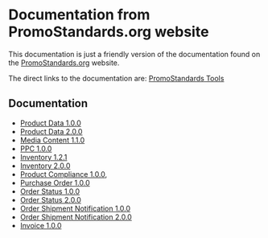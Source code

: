 # Documentation from PromoStandards.org website

This documentation is just a friendly version of the documentation found on the [PromoStandards.org](http://www.promostandards.org) website.

The direct links to the documentation are:
  [PromoStandards Tools](http://tools.promostandards.org/)

## Documentation

- [Product Data 1.0.0](standards/product-data-1.0.0)
- [Product Data 2.0.0](standards/product-data-2.0.0)
- [Media Content 1.1.0](standards/media-content-1.1.0)
- [PPC 1.0.0](standards/ppc-1.0.0)
- [Inventory 1.2.1](standards/inventory-1.2.1)
- [Inventory 2.0.0](standards/inventory-2.0.0)
- [Product Compliance 1.0.0](standards/product-compliance-1.0.0),
- [Purchase Order 1.0.0](standards/purchase-order-1.0.0)
- [Order Status 1.0.0](standards/order-status-1.0.0)
- [Order Status 2.0.0](standards/order-status-2.0.0)
- [Order Shipment Notification 1.0.0](standards/order-shipment-notification-1.0.0)
- [Order Shipment Notification 2.0.0](standards/order-shipment-notification-2.0.0)
- [Invoice 1.0.0](standards/invoice-1.0.0)
